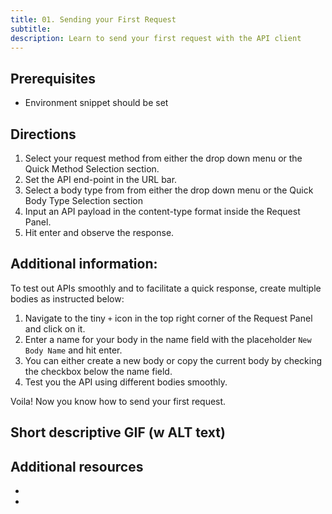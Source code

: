 ```yaml
---
title: 01. Sending your First Request
subtitle:
description: Learn to send your first request with the API client
---
```


## Prerequisites

- Environment snippet should be set

## Directions

1. Select your request method from either the drop down menu or the Quick Method Selection section.
2. Set the API end-point in the URL bar.
3. Select a body type from from either the drop down menu or the Quick Body Type Selection section
4. Input an API payload in the content-type format inside the Request Panel.
5. Hit enter and observe the response.

## Additional information:

<!-- Include the commented section below in the Body Type Selector Impression.
When you're testing an API and want a quick response, you would want to create multiple bodies with different body types to facilitate a quick testing process. Firecamp has you covered. -->

To test out APIs smoothly and to facilitate a quick response, create multiple bodies as instructed below:

1. Navigate to the tiny `+` icon in the top right corner of the Request Panel and click on it.
2. Enter a name for your body in the name field with the placeholder `New Body Name` and hit enter.
3. You can either create a new body or copy the current body by checking the checkbox below the name field.
4. Test you the API using different bodies smoothly.

Voila! Now you know how to send your first request.

## Short descriptive GIF (w ALT text)

## Additional resources
-
-
